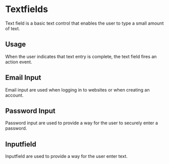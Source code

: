 
<Meta title="Design System|Textfields" component={EmailInput} />

# Textfields

Text field is a basic text control that enables the user to type a small amount of text.

## Usage

When the user indicates that text entry is complete, the text field fires an action event.

## Email Input

Email input are used when logging in to websites or when creating an account.

<Preview withToolbar>
  <Story name="Email input">
    <EmailInput label="Email" placeholder="ad.design@gmail.com" />
  </Story>
</Preview>

## Password Input

Password input are used to provide a way for the user to securely enter a password.

<Preview withToolbar>
  <Story name="Password input">
    <PasswordInput label="Password" />
  </Story>
</Preview>

## Inputfield

Inputfield are used to provide a way for the user enter text.

<Preview withToolbar>
  <Story name="Inputfield">
    <Inputfield label="Label" />
  </Story>
</Preview>
